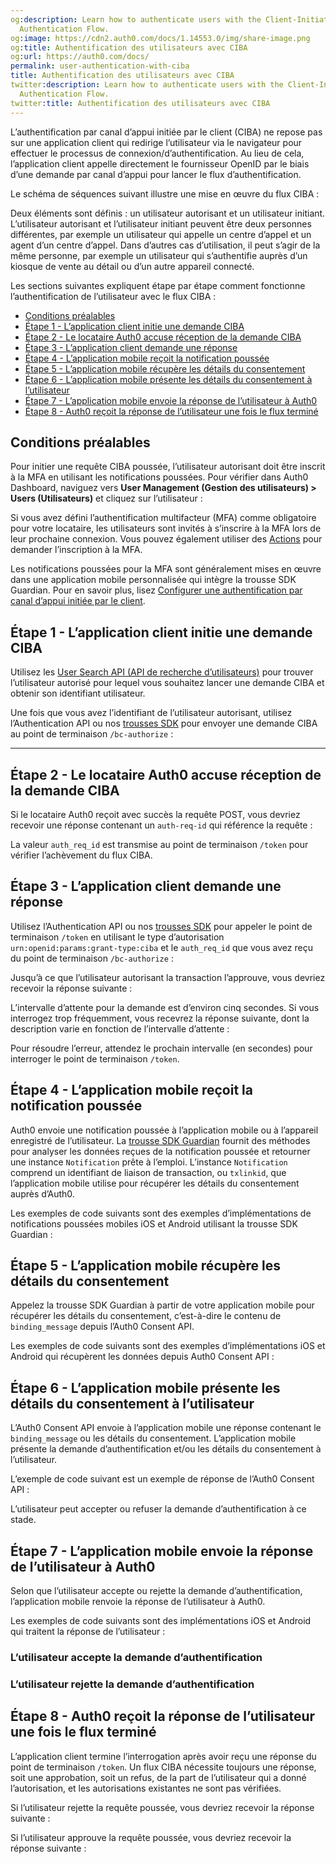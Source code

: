 ```yaml
---
og:description: Learn how to authenticate users with the Client-Initiated Backchannel
  Authentication Flow.
og:image: https://cdn2.auth0.com/docs/1.14553.0/img/share-image.png
og:title: Authentification des utilisateurs avec CIBA
og:url: https://auth0.com/docs/
permalink: user-authentication-with-ciba
title: Authentification des utilisateurs avec CIBA
twitter:description: Learn how to authenticate users with the Client-Initiated Backchannel
  Authentication Flow.
twitter:title: Authentification des utilisateurs avec CIBA
---
```




L’authentification par canal d’appui initiée par le client (CIBA) ne repose pas sur une application client qui redirige l’utilisateur via le navigateur pour effectuer le processus de connexion/d’authentification. Au lieu de cela, l’application client appelle directement le fournisseur OpenID par le biais d’une demande par canal d’appui pour lancer le flux d’authentification.

Le schéma de séquences suivant illustre une mise en œuvre du flux CIBA :

Deux éléments sont définis : un utilisateur autorisant et un utilisateur initiant. L’utilisateur autorisant et l’utilisateur initiant peuvent être deux personnes différentes, par exemple un utilisateur qui appelle un centre d’appel et un agent d’un centre d’appel. Dans d’autres cas d’utilisation, il peut s’agir de la même personne, par exemple un utilisateur qui s’authentifie auprès d’un kiosque de vente au détail ou d’un autre appareil connecté.

Les sections suivantes expliquent étape par étape comment fonctionne l’authentification de l’utilisateur avec le flux CIBA :

* [Conditions préalables](#prerequisites)
* [Étape 1 - L’application client initie une demande CIBA](#step-1-client-application-initiates-a-ciba-request)
* [Étape 2 - Le locataire Auth0 accuse réception de la demande CIBA](#step-2-auth0-tenant-acknowledges-the-ciba-request)
* [Étape 3 - L’application client demande une réponse](#step-3-client-application-polls-for-a-response)
* [Étape 4 - L’application mobile reçoit la notification poussée](#step-4-mobile-application-receives-the-push-notification)
* [Étape 5 - L’application mobile récupère les détails du consentement](#step-5-mobile-application-retrieves-the-consent-details)
* [Étape 6 - L’application mobile présente les détails du consentement à l’utilisateur](#step-6-mobile-application-presents-the-consent-details-to-the-user)
* [Étape 7 - L’application mobile envoie la réponse de l’utilisateur à Auth0](#step-7-mobile-application-sends-the-user-response-back-to-auth0)
* [Étape 8 - Auth0 reçoit la réponse de l’utilisateur une fois le flux terminé](#step-8-auth0-receives-user-response-after-the-flow-completes)

## Conditions préalables

Pour initier une requête CIBA poussée, l’utilisateur autorisant doit être inscrit à la MFA en utilisant les notifications poussées. Pour vérifier dans Auth0 Dashboard, naviguez vers **User Management (Gestion des utilisateurs) > Users (Utilisateurs)** et cliquez sur l’utilisateur :

Si vous avez défini l’authentification multifacteur (MFA) comme obligatoire pour votre locataire, les utilisateurs sont invités à s’inscrire à la MFA lors de leur prochaine connexion. Vous pouvez également utiliser des [Actions](https://auth0.com/blog/using-actions-to-customize-your-mfa-factors/) pour demander l’inscription à la MFA.

Les notifications poussées pour la MFA sont généralement mises en œuvre dans une application mobile personnalisée qui intègre la trousse SDK Guardian. Pour en savoir plus, lisez [Configurer une authentification par canal d’appui initiée par le client](/get-started/applications/configure-client-initiated-backchannel-authentication).

## Étape 1 - L’application client initie une demande CIBA

Utilisez les [User Search API (API de recherche d’utilisateurs)](https://auth0.com/docs/manage-users/user-search) pour trouver l’utilisateur autorisé pour lequel vous souhaitez lancer une demande CIBA et obtenir son identifiant utilisateur.

Une fois que vous avez l’identifiant de l’utilisateur autorisant, utilisez l’Authentication API ou nos [trousses SDK](/libraries) pour envoyer une demande CIBA au point de terminaison `/bc-authorize` :





****

## Étape 2 - Le locataire Auth0 accuse réception de la demande CIBA

Si le locataire Auth0 reçoit avec succès la requête POST, vous devriez recevoir une réponse contenant un `auth-req-id` qui référence la requête :



La valeur `auth_req_id` est transmise au point de terminaison `/token` pour vérifier l’achèvement du flux CIBA.

## Étape 3 - L’application client demande une réponse

Utilisez l’Authentication API ou nos [trousses SDK](/libraries) pour appeler le point de terminaison `/token` en utilisant le type d’autorisation `urn:openid:params:grant-type:ciba` et le `auth_req_id` que vous avez reçu du point de terminaison `/bc-authorize` :



Jusqu’à ce que l’utilisateur autorisant la transaction l’approuve, vous devriez recevoir la réponse suivante :



L’intervalle d’attente pour la demande est d’environ cinq secondes. Si vous interrogez trop fréquemment, vous recevrez la réponse suivante, dont la description varie en fonction de l’intervalle d’attente :



Pour résoudre l’erreur, attendez le prochain intervalle (en secondes) pour interroger le point de terminaison `/token`.

## Étape 4 - L’application mobile reçoit la notification poussée

Auth0 envoie une notification poussée à l’application mobile ou à l’appareil enregistré de l’utilisateur. La [trousse SDK Guardian](/secure/multi-factor-authentication/auth0-guardian) fournit des méthodes pour analyser les données reçues de la notification poussée et retourner une instance `Notification` prête à l’emploi. L’instance `Notification` comprend un identifiant de liaison de transaction, ou `txlinkid`, que l’application mobile utilise pour récupérer les détails du consentement auprès d’Auth0.

Les exemples de code suivants sont des exemples d’implémentations de notifications poussées mobiles iOS et Android utilisant la trousse SDK Guardian :



## Étape 5 - L’application mobile récupère les détails du consentement

Appelez la trousse SDK Guardian à partir de votre application mobile pour récupérer les détails du consentement, c’est-à-dire le contenu de `binding_message` depuis l’Auth0 Consent API.

Les exemples de code suivants sont des exemples d’implémentations iOS et Android qui récupèrent les données depuis Auth0 Consent API :



## Étape 6 - L’application mobile présente les détails du consentement à l’utilisateur

L’Auth0 Consent API envoie à l’application mobile une réponse contenant le `binding_message` ou les détails du consentement. L’application mobile présente la demande d’authentification et/ou les détails du consentement à l’utilisateur.

L’exemple de code suivant est un exemple de réponse de l’Auth0 Consent API :



L’utilisateur peut accepter ou refuser la demande d’authentification à ce stade.

## Étape 7 - L’application mobile envoie la réponse de l’utilisateur à Auth0

Selon que l’utilisateur accepte ou rejette la demande d’authentification, l’application mobile renvoie la réponse de l’utilisateur à Auth0.

Les exemples de code suivants sont des implémentations iOS et Android qui traitent la réponse de l’utilisateur :

### L’utilisateur accepte la demande d’authentification





### L’utilisateur rejette la demande d’authentification







## Étape 8 - Auth0 reçoit la réponse de l’utilisateur une fois le flux terminé

L’application client termine l’interrogation après avoir reçu une réponse du point de terminaison `/token`. Un flux CIBA nécessite toujours une réponse, soit une approbation, soit un refus, de la part de l’utilisateur qui a donné l’autorisation, et les autorisations existantes ne sont pas vérifiées.

Si l’utilisateur rejette la requête poussée, vous devriez recevoir la réponse suivante :



Si l’utilisateur approuve la requête poussée, vous devriez recevoir la réponse suivante :